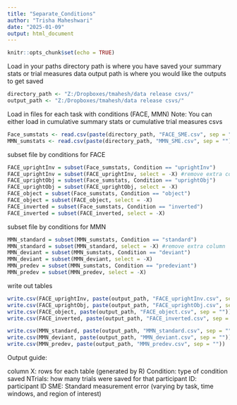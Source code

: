 ```yaml
---
title: "Separate_Conditions"
author: "Trisha Maheshwari"
date: "2025-01-09"
output: html_document
---
```


```r
knitr::opts_chunk$set(echo = TRUE)
```

Load in your paths
directory path is where you have saved your summary stats or trial measures data
output path is where you would like the outputs to get saved
```r
directory_path <- "Z:/Dropboxes/tmahesh/data release csvs/"
output_path <- "Z:/Dropboxes/tmahesh/data release csvs/"
```


Load in files for each task with conditions (FACE, MMN)
Note: You can either load in cumulative summary stats or cumulative trial measures csvs
```r
Face_sumstats <- read.csv(paste(directory_path, "FACE_SME.csv", sep = ""))
MMN_sumstats <- read.csv(paste(directory_path, "MMN_SME.csv", sep = ""))
```


subset file by conditions for FACE
```r
FACE_uprightInv = subset(Face_sumstats, Condition == "uprightInv")
FACE_uprightInv = subset(FACE_uprightInv, select = -X) #remove extra column
FACE_uprightObj = subset(Face_sumstats, Condition == "uprightObj")
FACE_uprightObj = subset(FACE_uprightObj, select = -X)
FACE_object = subset(Face_sumstats, Condition == "object")
FACE_object = subset(FACE_object, select = -X)
FACE_inverted = subset(Face_sumstats, Condition == "inverted")
FACE_inverted = subset(FACE_inverted, select = -X)
```


subset file by conditions for MMN
```r
MMN_standard = subset(MMN_sumstats, Condition == "standard")
MMN_standard = subset(MMN_standard, select = -X) #remove extra column
MMN_deviant = subset(MMN_sumstats, Condition == "deviant")
MMN_deviant = subset(MMN_deviant, select = -X)
MMN_predev = subset(MMN_sumstats, Condition == "predeviant")
MMN_predev = subset(MMN_predev, select = -X)
```

write out tables
```r
write.csv(FACE_uprightInv, paste(output_path, "FACE_uprightInv.csv", sep = ""))
write.csv(FACE_uprightObj, paste(output_path, "FACE_uprightObj.csv", sep= ""))
write.csv(FACE_object, paste(output_path, "FACE_object.csv", sep = ""))
write.csv(FACE_inverted, paste(output_path, "FACE_inverted.csv", sep = ""))
```

```r

write.csv(MMN_standard, paste(output_path, "MMN_standard.csv", sep = ""))
write.csv(MMN_deviant, paste(output_path, "MMN_deviant.csv", sep = ""))
write.csv(MMN_predev, paste(output_path, "MMN_predev.csv", sep = ""))
```

Output guide:

column X: rows for each table (generated by R)
Condition: type of condition saved
NTrials: how many trials were saved for that participant
ID: participant ID
SME: Standard measurement error (varying by task, time windows, and region of interest)

